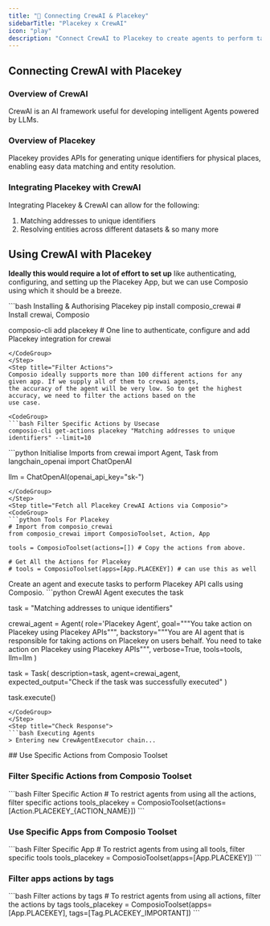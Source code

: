 ```yaml
---
title: "🚀 Connecting CrewAI & Placekey"
sidebarTitle: "Placekey x CrewAI"
icon: "play"
description: "Connect CrewAI to Placekey to create agents to perform tasks using natural language"
---
```


## Connecting CrewAI with Placekey

### Overview of CrewAI

CrewAI is an AI framework useful for developing intelligent Agents powered by LLMs.

### Overview of Placekey

Placekey provides APIs for generating unique identifiers for physical places, enabling easy data matching and entity resolution.

### Integrating Placekey with CrewAI

Integrating Placekey & CrewAI can allow for the following:

1. Matching addresses to unique identifiers
2. Resolving entities across different datasets
& so many more

## Using CrewAI with Placekey

<Steps>
<Step title="Setting Up the Environment">

**Ideally this would require a lot of effort to set up** like authenticating, configuring, and setting up the Placekey App, but we can use Composio using which it should be a breeze.

<CodeGroup>
```bash Installing & Authorising Placekey
pip install composio_crewai # Install crewai, Composio 

composio-cli add placekey # One line to authenticate, configure and add Placekey integration for crewai
```
</CodeGroup>
</Step>
<Step title="Filter Actions">
Composio ideally supports more than 100 different actions for any given app. If we supply all of them to crewai agents, 
the accuracy of the agent will be very low. So to get the highest accuracy, we need to filter the actions based on the 
use case.

<CodeGroup>
```bash Filter Specific Actions by Usecase
composio-cli get-actions placekey "Matching addresses to unique identifiers" --limit=10
```
</CodeGroup>

</Step>
<Step title="Import Base Packages">

<CodeGroup>
```python Initialise Imports
from crewai import Agent, Task
from langchain_openai import ChatOpenAI

llm = ChatOpenAI(openai_api_key="sk-<OPENAI KEY>")
```
</CodeGroup>
</Step>
<Step title="Fetch all Placekey CrewAI Actions via Composio">
<CodeGroup>
```python Tools For Placekey
# Import from composio_crewai
from composio_crewai import ComposioToolset, Action, App

tools = ComposioToolset(actions=[]) # Copy the actions from above. 

# Get All the Actions for Placekey
# tools = ComposioToolset(apps=[App.PLACEKEY]) # can use this as well
```
</CodeGroup>
</Step>
<Step title="Execute the Agent">
Create an agent and execute tasks to perform Placekey API calls using Composio. 
<CodeGroup>
```python CrewAI Agent executes the task

task = "Matching addresses to unique identifiers"

crewai_agent = Agent(
    role='Placekey Agent',
    goal="""You take action on Placekey using Placekey APIs""",
    backstory="""You are AI agent that is responsible for taking actions on Placekey on users behalf. You need to take action on Placekey using Placekey APIs""",
    verbose=True,
    tools=tools,
    llm=llm
)

task = Task(
    description=task,
    agent=crewai_agent,
    expected_output="Check if the task was successfully executed"
)

task.execute()
```
</CodeGroup>
</Step>
<Step title="Check Response">
```bash Executing Agents
> Entering new CrewAgentExecutor chain...
```
</Step>
</Steps>
## Use Specific Actions from Composio Toolset

### Filter Specific Actions from Composio Toolset

<CodeGroup>
```bash Filter Specific Action
# To restrict agents from using all the actions, filter specific actions
tools_placekey = ComposioToolset(actions=[Action.PLACEKEY_{ACTION_NAME}])
```
</CodeGroup>

### Use Specific Apps from Composio Toolset
<CodeGroup>
```bash Filter Specific App
# To restrict agents from using all tools, filter specific tools
tools_placekey = ComposioToolset(apps=[App.PLACEKEY])
```
</CodeGroup>

### Filter apps actions by tags 
<CodeGroup>
```bash Filter actions by tags
# To restrict agents from using all actions, filter the actions by tags
tools_placekey = ComposioToolset(apps=[App.PLACEKEY], tags=[Tag.PLACEKEY_IMPORTANT])
```
</CodeGroup>